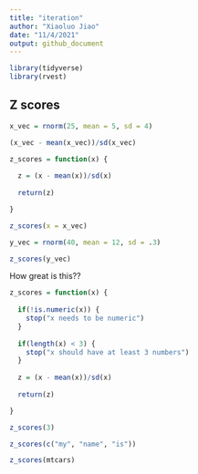 ```yaml
---
title: "iteration"
author: "Xiaoluo Jiao"
date: "11/4/2021"
output: github_document
---
```


```r
library(tidyverse)
library(rvest)
```

## Z scores

```r
x_vec = rnorm(25, mean = 5, sd = 4)

(x_vec - mean(x_vec))/sd(x_vec)

z_scores = function(x) {
  
  z = (x - mean(x))/sd(x)
  
  return(z)

}

z_scores(x = x_vec)

y_vec = rnorm(40, mean = 12, sd = .3)

z_scores(y_vec)
```

How great is this??

```r
z_scores = function(x) {
  
  if(!is.numeric(x)) {
    stop("x needs to be numeric")
  }
  
  if(length(x) < 3) {
    stop("x should have at least 3 numbers")
  }
  
  z = (x - mean(x))/sd(x)
  
  return(z)

}
```


```r
z_scores(3)

z_scores(c("my", "name", "is"))

z_scores(mtcars)
```

